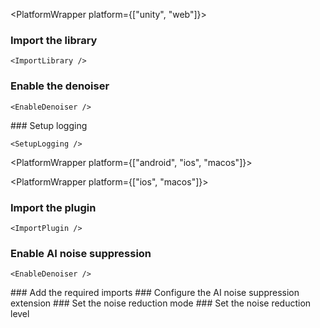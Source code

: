 
<PlatformWrapper platform={["unity", "web"]}>

### Import the library
    <ImportLibrary />

### Enable the denoiser

    <EnableDenoiser />
<PlatformWrapper notAllowed = "unity">
### Setup logging

    <SetupLogging />
</PlatformWrapper>
</PlatformWrapper>

<PlatformWrapper platform={["android", "ios", "macos"]}>

<PlatformWrapper platform={["ios", "macos"]}>
###  Import the plugin 

    <ImportPlugin />
</PlatformWrapper>

### Enable AI noise suppression

    <EnableDenoiser />
</PlatformWrapper>
<PlatformWrapper platform="react-js">
### Add the required imports
    <ImportLibrary/>
### Configure the AI noise suppression extension
    <ConfigureExtension/>
### Set the noise reduction mode
    <SetMode/>
### Set the noise reduction level
    <SetLevel/>
</PlatformWrapper>
